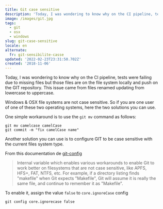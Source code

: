 ```yaml
---
title: Git case sensitive
description: 'Today, I was wondering to know why on the CI pipeline, tests were failing due to missing files but those files are on the file system locally and push on the GIT repository. This issue came from files renamed updating from lowercase to uppercase.'
image: /images/git.jpg
tags:
  - git
  - osx
  - windows
slug: git-case-sensitive
locale: en
alternate:
  fr: git-sensibilite-casse
updated: '2022-02-23T23:31:50.702Z'
created: '2018-11-06'
---
```


Today, I was wondering to know why on the CI pipeline, tests were failing due to missing files but those files are on the file system locally and push on the GIT repository. This issue came from files renamed updating from lowercase to uppercase.

Windows & OSX file systems are not case sensitive. So if you are one user of one of these two operating systems, here the two solutions you can use.

One simple workaround is to use the `git mv` command as follows:

```git
git mv camelcase camelCase
git commit -m "fix camelCase name"
```

Another solution you can use is to configure GIT to be case sensitive with the current files system type.

From this documentation de [git-config](https://gitirc.eu/git-config.html)

> Internal variable which enables various workarounds to enable Git to work better on filesystems that are not case sensitive, like APFS, HFS+, FAT, NTFS, etc. For example, if a directory listing finds "makefile" when Git expects "Makefile", Git will assume it is really the same file, and continue to remember it as "Makefile".

To enable it, assign the value `false` to `core.ignoreCase` config

```git
git config core.ignorecase false
```
